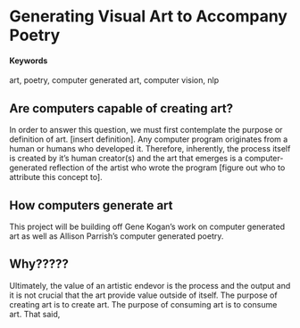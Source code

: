 # Generating Visual Art to Accompany Poetry {#computer-generated-art-resembles-poetry}

#### Keywords {-}

art, poetry, computer generated art, computer vision, nlp

## Are computers capable of creating art?
In order to answer this question, we must first contemplate the purpose or definition of art. [insert definition]. Any computer program originates from a human or humans who developed it. Therefore, inherently, the process itself is created by it's human creator(s) and the art that emerges is a computer-generated reflection of the artist who wrote the program [figure out who to attribute this concept to].

## How computers generate art
This project will be building off Gene Kogan's work on computer generated art as well as Allison Parrish's computer generated poetry.

## Why?????
Ultimately, the value of an artistic endevor is the process and the output and it is not crucial that the art provide value outside of itself. The purpose of creating art is to create art. The purpose of consuming art is to consume art. That said,  
